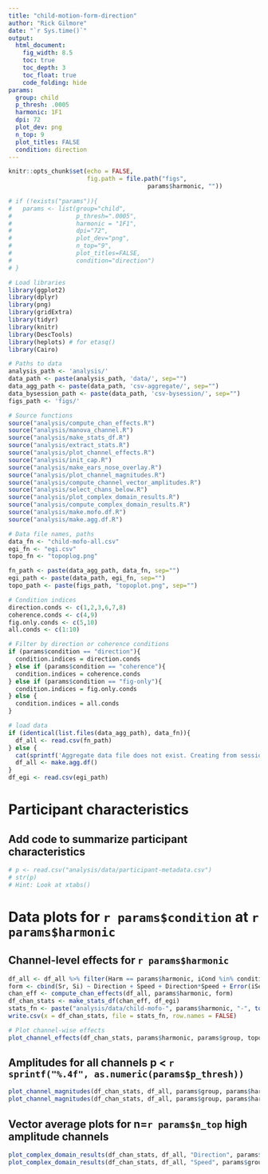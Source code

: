 ```yaml
---
title: "child-motion-form-direction"
author: "Rick Gilmore"
date: "`r Sys.time()`"
output:
  html_document:
    fig_width: 8.5
    toc: true
    toc_depth: 3
    toc_float: true
    code_folding: hide
params:
  group: child
  p_thresh: .0005
  harmonic: 1F1
  dpi: 72
  plot_dev: png
  n_top: 9
  plot_titles: FALSE
  condition: direction
---
```


```r
knitr::opts_chunk$set(echo = FALSE,
                      fig.path = file.path("figs", 
                                       params$harmonic, ""))
                      
# if (!exists("params")){
#   params <- list(group="child",
#                  p_thresh=".0005",
#                  harmonic = "1F1",
#                  dpi="72",
#                  plot_dev="png",
#                  n_top="9",
#                  plot_titles=FALSE,
#                  condition="direction")
# }

# Load libraries
library(ggplot2)
library(dplyr)
library(png)
library(gridExtra)
library(tidyr)
library(knitr)
library(DescTools)
library(heplots) # for etasq()
library(Cairo)

# Paths to data
analysis_path <- 'analysis/'
data_path <- paste(analysis_path, 'data/', sep="")
data_agg_path <- paste(data_path, 'csv-aggregate/', sep="")
data_bysession_path <- paste(data_path, 'csv-bysession/', sep="")
figs_path <- 'figs/'

# Source functions
source("analysis/compute_chan_effects.R")
source("analysis/manova_channel.R")
source("analysis/make_stats_df.R")
source("analysis/extract_stats.R")
source("analysis/plot_channel_effects.R")
source("analysis/init_cap.R")
source("analysis/make_ears_nose_overlay.R")
source("analysis/plot_channel_magnitudes.R")
source("analysis/compute_channel_vector_amplitudes.R")
source("analysis/select_chans_below.R")
source("analysis/plot_complex_domain_results.R")
source("analysis/compute_complex_domain_results.R")
source("analysis/make.mofo.df.R")
source("analysis/make.agg.df.R")

# Data file names, paths
data_fn <- "child-mofo-all.csv"
egi_fn <- "egi.csv"
topo_fn <- "topoplog.png"

fn_path <- paste(data_agg_path, data_fn, sep="")
egi_path <- paste(data_path, egi_fn, sep="")
topo_path <- paste(figs_path, "topoplot.png", sep="")

# Condition indices
direction.conds <- c(1,2,3,6,7,8)
coherence.conds <- c(4,9)
fig.only.conds <- c(5,10)
all.conds <- c(1:10)

# Filter by direction or coherence conditions
if (params$condition == "direction"){
  condition.indices = direction.conds
} else if (params$condition == "coherence"){
  condition.indices = coherence.conds
} else if (params$condition == "fig-only"){
  condition.indices = fig.only.conds
} else {
  condition.indices = all.conds
}
```

```r
# load data
if (identical(list.files(data_agg_path), data_fn)){
  df_all <- read.csv(fn_path)
} else {
  cat(sprintf('Aggregate data file does not exist. Creating from session files.\n'))
  df_all <- make.agg.df()
}
df_egi <- read.csv(egi_path)
```

# Participant characteristics

## Add code to summarize participant characteristics

<!-- Look up functions to create a tabular summary in R -->

```r
# p <- read.csv("analysis/data/participant-metadata.csv")
# str(p)
# Hint: Look at xtabs()
```

# Data plots for `r params$condition` at `r params$harmonic`

## Channel-level effects for `r params$harmonic`

```r
df_all <- df_all %>% filter(Harm == params$harmonic, iCond %in% condition.indices)
form <- cbind(Sr, Si) ~ Direction + Speed + Direction*Speed + Error(iSess)
chan_eff <- compute_chan_effects(df_all, params$harmonic, form)
df_chan_stats <- make_stats_df(chan_eff, df_egi)
stats_fn <- paste("analysis/data/child-mofo-", params$harmonic, "-", tolower(params$condition), "-stats.csv", sep="")
write.csv(x = df_chan_stats, file = stats_fn, row.names = FALSE)

# Plot channel-wise effects
plot_channel_effects(df_chan_stats, params$harmonic, params$group, topo_path, params$plot_titles)
```

## Amplitudes for all channels p < `r sprintf("%.4f", as.numeric(params$p_thresh))`

```r
plot_channel_magnitudes(df_chan_stats, df_all, params$group, params$harmonic, "Direction", as.numeric(params$p_thresh), params$plot_titles)
plot_channel_magnitudes(df_chan_stats, df_all, params$group, params$harmonic, "Speed", as.numeric(params$p_thresh), params$plot_titles)
```

## Vector average plots for n=`r params$n_top` high amplitude channels

```r
plot_complex_domain_results(df_chan_stats, df_all, "Direction", params$group, params$harmonic, as.numeric(params$n_top), as.numeric(params$p_thresh), params$plot_titles)
plot_complex_domain_results(df_chan_stats, df_all, "Speed", params$group, params$harmonic, as.numeric(params$n_top), as.numeric(params$p_thresh), params$plot_titles)
```

